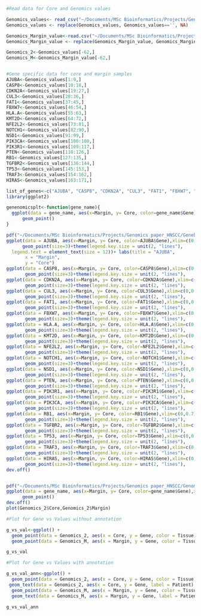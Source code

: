
```r
#Read data for Core and Genomics values

Genomics_values<- read_csv("~/Documents/MSc Bioinformatics/Projects/Genomics paper_HNSCC/Genomics_values.csv")
Genomics_values <- replace(Genomics_values, Genomics_values=='', NA)

Genomics_Margin_value<-read.csv("~/Documents/MSc Bioinformatics/Projects/Genomics paper_HNSCC/Margin_Genomics_Values.csv")
Genomics_Margin_value <- replace(Genomics_Margin_value, Genomics_Margin_value=='', NA)

Genomics_2<-Genomics_values[-62,]
Genomics_M<-Genomics_Margin_value[-62,]


#Gene specific data for core and margin samples
AJUBA<-Genomics_values[1:9,]
CASP8<-Genomics_values[10:18,]
CDKN2A<-Genomics_values[19:27,]
CUL3<-Genomics_values[28:36,]
FAT1<-Genomics_values[37:45,]
FBXW7<-Genomics_values[46:54,]
HLA.A<-Genomics_values[55:63,]
KMT2D<-Genomics_values[64:72,]
NFE2L2<-Genomics_values[73:81,]
NOTCH1<-Genomics_values[82:90,]
NSD1<-Genomics_values[91:99,]
PIK3CA<-Genomics_values[100:108,]
PIK3R1<-Genomics_values[109:117,]
PTEN<-Genomics_values[118:126,]
RB1<-Genomics_values[127:135,]
TGFBR2<-Genomics_values[136:144,]
TP53<-Genomics_values[145:153,]
TRAF3<-Genomics_values[154:162,]
HIRAS<-Genomics_values[163:171,]

list_of_genes<-c("AJUBA", "CASP8", "CDKN2A", "CUL3", "FAT1", "FBXW7", "HLA.A","KMT2D", "NFE2L2","NOTCH1","NSD1","PIK3CA","PIK3R1","PTEN","RB1","TGFBR2","TP53","TRAF3","HIRAS")
library(ggplot2)

genenomicsplt<-function(gene_name){
  ggplot(data = gene_name, aes(x=Margin, y= Core, color=gene_name$Gene),xlim=c(0,0.7), ylim=c(0,0.7)) +
      geom_point()
}

pdf("~/Documents/MSc Bioinformatics/Projects/Genomics paper_HNSCC/Genebased_Dot PLot.pdf",height = 10, width=20)
ggplot(data = AJUBA, aes(x=Margin, y= Core, color=AJUBA$Gene),xlim=c(0,0.7), ylim=c(0,0.7)) +
      geom_point(size=3)+theme(legend.key.size = unit(2, "lines"), 
  legend.text = element_text(size = 12))+ labs(title = "AJUBA",
       x = "Margin",
       y = "Core")
ggplot(data = CASP8, aes(x=Margin, y= Core, color=CASP8$Gene),xlim=c(0,0.7), ylim=c(0,0.7)) +
       geom_point(size=3)+theme(legend.key.size = unit(2, "lines"),    legend.text = element_text(size = 12))+ labs(title = "CASP8",        x = "Margin",        y = "Core")
ggplot(data = CDKN2A, aes(x=Margin, y= Core, color=CDKN2A$Gene),xlim=c(0,0.7), ylim=c(0,0.7)) +
       geom_point(size=3)+theme(legend.key.size = unit(2, "lines"),    legend.text = element_text(size = 12))+ labs(title = "CDKN2A",        x = "Margin",        y = "Core")
ggplot(data = CUL3, aes(x=Margin, y= Core, color=CUL3$Gene),xlim=c(0,0.7), ylim=c(0,0.7)) +
       geom_point(size=3)+theme(legend.key.size = unit(2, "lines"),    legend.text = element_text(size = 12))+ labs(title = "CUL3",        x = "Margin",        y = "Core")
ggplot(data = FAT1, aes(x=Margin, y= Core, color=FAT1$Gene),xlim=c(0,0.7), ylim=c(0,0.7)) +
       geom_point(size=3)+theme(legend.key.size = unit(2, "lines"),    legend.text = element_text(size = 12))+ labs(title = "FAT1",        x = "Margin",        y = "Core")
ggplot(data = FBXW7, aes(x=Margin, y= Core, color=FBXW7$Gene),xlim=c(0,0.7), ylim=c(0,0.7)) +
       geom_point(size=3)+theme(legend.key.size = unit(2, "lines"),    legend.text = element_text(size = 12))+ labs(title = "FBXW7",        x = "Margin",        y = "Core")
ggplot(data = HLA.A, aes(x=Margin, y= Core, color=HLA.A$Gene),xlim=c(0,0.7), ylim=c(0,0.7)) +
       geom_point(size=3)+theme(legend.key.size = unit(2, "lines"),    legend.text = element_text(size = 12))+ labs(title = "HLA.A",        x = "Margin",        y = "Core")
ggplot(data = KMT2D, aes(x=Margin, y= Core, color=KMT2D$Gene),xlim=c(0,0.7), ylim=c(0,0.7)) +
       geom_point(size=3)+theme(legend.key.size = unit(2, "lines"),    legend.text = element_text(size = 12))+ labs(title = "KMT2D",        x = "Margin",        y = "Core")
ggplot(data = NFE2L2, aes(x=Margin, y= Core, color=NFE2L2$Gene),xlim=c(0,0.7), ylim=c(0,0.7)) +
       geom_point(size=3)+theme(legend.key.size = unit(2, "lines"),    legend.text = element_text(size = 12))+ labs(title = "NFE2L2",        x = "Margin",        y = "Core")
ggplot(data = NOTCH1, aes(x=Margin, y= Core, color=NOTCH1$Gene),xlim=c(0,0.7), ylim=c(0,0.7)) +
       geom_point(size=3)+theme(legend.key.size = unit(2, "lines"),    legend.text = element_text(size = 12))+ labs(title = "NOTCH1",        x = "Margin",        y = "Core")
ggplot(data = NSD1, aes(x=Margin, y= Core, color=NSD1$Gene),xlim=c(0,0.7), ylim=c(0,0.7)) +
       geom_point(size=3)+theme(legend.key.size = unit(2, "lines"),    legend.text = element_text(size = 12))+ labs(title = "NSD1",        x = "Margin",        y = "Core")
ggplot(data = PTEN, aes(x=Margin, y= Core, color=PTEN$Gene),xlim=c(0,0.7), ylim=c(0,0.7)) +
       geom_point(size=3)+theme(legend.key.size = unit(2, "lines"),    legend.text = element_text(size = 12))+ labs(title = "PTEN",        x = "Margin",        y = "Core")
ggplot(data = PIK3R1, aes(x=Margin, y= Core, color=PIK3R1$Gene),xlim=c(0,0.7), ylim=c(0,0.7)) +
       geom_point(size=3)+theme(legend.key.size = unit(2, "lines"),    legend.text = element_text(size = 12))+ labs(title = "PIK3R1",        x = "Margin",        y = "Core")
ggplot(data = PIK3CA, aes(x=Margin, y= Core, color=PIK3CA$Gene),xlim=c(0,0.7), ylim=c(0,0.7)) +
       geom_point(size=3)+theme(legend.key.size = unit(2, "lines"),    legend.text = element_text(size = 12))+ labs(title = "PIK3CA",        x = "Margin",        y = "Core")
ggplot(data = RB1, aes(x=Margin, y= Core, color=RB1$Gene),xlim=c(0,0.7), ylim=c(0,0.7)) +
       geom_point(size=3)+theme(legend.key.size = unit(2, "lines"),    legend.text = element_text(size = 12))+ labs(title = "RB1",        x = "Margin",        y = "Core")
ggplot(data = TGFBR2, aes(x=Margin, y= Core, color=TGFBR2$Gene),xlim=c(0,0.7), ylim=c(0,0.7)) +
       geom_point(size=3)+theme(legend.key.size = unit(2, "lines"),    legend.text = element_text(size = 12))+ labs(title = "TGFBR2",        x = "Margin",        y = "Core")
ggplot(data = TP53, aes(x=Margin, y= Core, color=TP53$Gene),xlim=c(0,0.7), ylim=c(0,0.7)) +
       geom_point(size=3)+theme(legend.key.size = unit(2, "lines"),    legend.text = element_text(size = 12))+ labs(title = "TP53",        x = "Margin",        y = "Core")
ggplot(data = TRAF3, aes(x=Margin, y= Core, color=TRAF3$Gene),xlim=c(0,0.7), ylim=c(0,0.7)) +
       geom_point(size=3)+theme(legend.key.size = unit(2, "lines"),    legend.text = element_text(size = 12))+ labs(title = "TRAF3",        x = "Margin",        y = "Core")
ggplot(data = HIRAS, aes(x=Margin, y= Core, color=HIRAS$Gene),xlim=c(0,0.7), ylim=c(0,0.7)) +
       geom_point(size=3)+theme(legend.key.size = unit(2, "lines"),    legend.text = element_text(size = 12))+ labs(title = "HIRAS",        x = "Margin",        y = "Core")
dev.off()


pdf("~/Documents/MSc Bioinformatics/Projects/Genomics paper_HNSCC/GenomePLot.pdf",height = 10, width=20)
ggplot(data = gene_name, aes(x=Margin, y= Core, color=gene_name$Gene),xlim=c(0,0.7), ylim=c(0,0.7)) +
      geom_point()
dev.off()
plot(Genomics_2$Core,Genomics_2$Margin)
```

```r
#Plot for Gene vs Values without annotation

g_vs_val<-ggplot() +
  geom_point(data = Genomics_2, aes(x = Core, y = Gene, color = Tissue)) +
  geom_point(data = Genomics_M, aes(x = Margin, y = Gene, color = Tissue)) 

g_vs_val

```

```r
#Plot for Gene vs Values with annotation

g_vs_val_ann<-ggplot() +
  geom_point(data = Genomics_2, aes(x = Core, y = Gene, color = Tissue)) +
 geom_text(data = Genomics_2, aes(x = Core, y = Gene, label = Patient), vjust = -0.5) +
  geom_point(data = Genomics_M, aes(x = Margin, y = Gene, color = Tissue)) +
  geom_text(data = Genomics_M, aes(x = Margin, y = Gene, label = Patient), vjust = -0.5)

g_vs_val_ann
```

